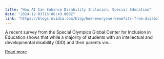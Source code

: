 ```yaml
---
title: "How AI Can Enhance Disability Inclusion, Special Education"
date: "2024-12-03T16:00:43.000Z"
link: "https://blogs.nvidia.com/blog/how-everyone-benefits-from-disability-inclusion/"
---
```


A recent survey from the Special Olympics Global Center for Inclusion in Education shows that while a majority of students with an intellectual and developmental disability (IDD) and their parents vie...

[Read more](https://blogs.nvidia.com/blog/how-everyone-benefits-from-disability-inclusion/)
